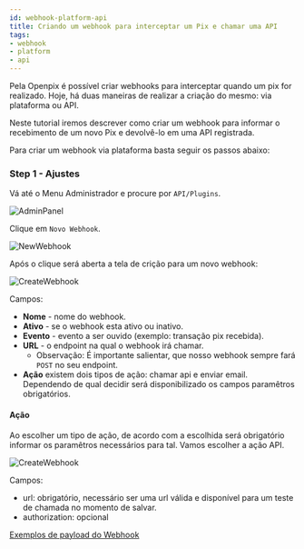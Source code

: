 ```yaml
---
id: webhook-platform-api
title: Criando um webhook para interceptar um Pix e chamar uma API
tags:
- webhook
- platform
- api
---
```



Pela Openpix é possível criar webhooks para interceptar quando um pix for realizado. Hoje, há duas maneiras de realizar a criação do mesmo: via plataforma ou API.

Neste tutorial iremos descrever como criar um webhook para informar o recebimento de um novo Pix e devolvê-lo em uma API registrada.

Para criar um webhook via plataforma basta seguir os passos abaixo:

### Step 1 - Ajustes

Vá até o Menu Administrador e procure por `API/Plugins`.

![AdminPanel](/img/apis/admin-panel.png)

Clique em `Novo Webhook`.

![NewWebhook](/img/webhook/new-webhook.png)

Após o clique será aberta a tela de crição para um novo webhook:

![CreateWebhook](/img/webhook/create-new-webhook.png)

Campos:

- **Nome** - nome do webhook.
- **Ativo** - se o webhook esta ativo ou inativo.
- **Evento** - evento a ser ouvido (exemplo: transação pix recebida).
- **URL** - o endpoint na qual o webhook irá chamar.
  - Observação: É importante salientar, que nosso webhook sempre fará `POST` no seu endpoint.
- **Ação** existem dois tipos de ação: chamar api e enviar email. Dependendo de qual decidir será disponibilizado os campos paramêtros obrigatórios.

#### Ação

Ao escolher um tipo de ação, de acordo com a escolhida será obrigatório informar os paramêtros necessários para tal. Vamos escolher a ação API.

![CreateWebhook](/img/webhook/create-new-webhook-api.png)

Campos:

- url: obrigatório, necessário ser uma url válida e disponível para um teste de chamada no momento de salvar.
- authorization: opcional

[Exemplos de payload do Webhook](/docs/category/exemplos)
